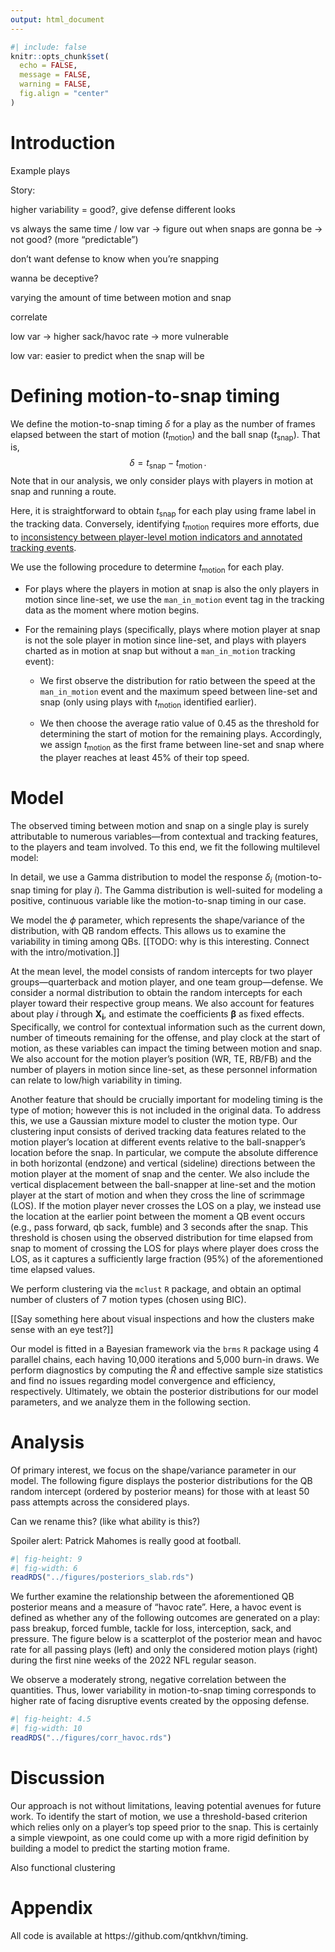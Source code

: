 ```yaml
---
output: html_document
---
```


```r
#| include: false
knitr::opts_chunk$set(
  echo = FALSE,
  message = FALSE,
  warning = FALSE,
  fig.align = "center"
)
```

# Introduction

Example plays

Story: 

higher variability = good?, give defense different looks

vs always the same time / low var -> figure out when snaps are gonna be -> not good? (more "predictable")

don't want defense to know when you're snapping

wanna be deceptive?

varying the amount of time between motion and snap

correlate

low var -> higher sack/havoc rate -> more vulnerable

low var: easier to predict when the snap will be


# Defining motion-to-snap timing

We define the motion-to-snap timing $\delta$ for a play as the number of frames elapsed between the start of motion $(t_{\text{motion}})$ and the ball snap $(t_{\text{snap}})$.
That is, $$\delta = t_{\text{snap}} - t_{\text{motion}}\,.$$ 
Note that in our analysis, we only consider plays with players in motion at snap and running a route.

Here, it is straightforward to obtain $t_{\text{snap}}$ for each play using frame label in the tracking data.
Conversely, identifying $t_{\text{motion}}$ requires more efforts, due to [inconsistency between player-level motion indicators and annotated tracking events](https://www.kaggle.com/competitions/nfl-big-data-bowl-2025/discussion/543709).

We use the following procedure to determine $t_{\text{motion}}$ for each play. 

*   For plays where the players in motion at snap is also the only players in motion since line-set, we use the `man_in_motion` event tag in the tracking data as the moment where motion begins.

*   For the remaining plays (specifically, plays where motion player at snap is not the sole player in motion since line-set, and plays with players charted as in motion at snap but without a `man_in_motion` tracking event):

    *   We first observe the distribution for ratio between the speed at the `man_in_motion` event and the maximum speed between line-set and snap (only using plays with $t_{\text{motion}}$ identified earlier). 

    *   We then choose the average ratio value of 0.45 as the threshold for determining the start of motion for the remaining plays. Accordingly, we assign $t_{\text{motion}}$ as the first frame between line-set and snap where the player reaches at least 45% of their top speed.


# Model

<!-- (based on EDA) -->

The observed timing between motion and snap on a single play is surely attributable to numerous variables---from contextual and tracking features, to the players and team involved.
To this end, we fit the following multilevel model:

\begin{align}
  \delta_i  &\sim \textsf{Gamma}(\mu_i, \phi_i) \\
  \log \phi_i &=\alpha_{q[i]} \\
  \log \mu_i &=\alpha_{q[i],m[i],d[i]} + \boldsymbol{\beta X_i} \\
  \alpha_q  &\sim \textsf{Normal}(\mu_{\alpha_q}, \sigma^2_{\alpha_q}) && \textrm{ for quarterback } q = 1, \dots, Q \\
  \alpha_m  &\sim \textsf{Normal}(\mu_{\alpha_m}, \sigma^2_{\alpha_m}) && \textrm{ for motion player } m = 1, \dots, M \\
  \alpha_d  &\sim \textsf{Normal}(\mu_{\alpha_d}, \sigma^2_{\alpha_d}) && \textrm{ for defensive team } d = 1, \dots, D \\
\end{align}

In detail, we use a Gamma distribution to model the response $\delta_i$ (motion-to-snap timing for play $i$).
The Gamma distribution is well-suited for modeling a positive, continuous variable like the motion-to-snap timing in our case.

We model the $\phi$ parameter, which represents the shape/variance of the distribution, with QB random effects.
This allows us to examine the variability in timing among QBs.
[[TODO: why is this interesting. Connect with the intro/motivation.]]

At the mean level, the model consists of random intercepts for two player groups---quarterback and motion player, and one team group---defense.
We consider a normal distribution to obtain the random intercepts for each player toward their respective group means.
We also account for features about play $i$ through $\boldsymbol{X_i}$, and estimate the coefficients $\boldsymbol \beta$ as fixed effects.
Specifically, we control for contextual information such as the current down, number of timeouts remaining for the offense, and play clock at the start of motion, as these variables can impact the timing between motion and snap.
We also account for the motion player's position (WR, TE, RB/FB) and the number of players in motion since line-set, as these personnel information can relate to low/high variability in timing.

Another feature that should be crucially important for modeling timing is the type of motion; however this is not included in the original data.
To address this, we use a Gaussian mixture model to cluster the motion type.
Our clustering input consists of derived tracking data features related to the motion player's location at different events relative to the ball-snapper's location before the snap.
In particular, we compute the absolute difference in both horizontal (endzone) and vertical (sideline) directions between the motion player at the moment of snap and the center.
We also include the vertical displacement between the ball-snapper at line-set and the motion player at the start of motion and when they cross the line of scrimmage (LOS).
If the motion player never crosses the LOS on a play, we instead use the location at the earlier point between the moment a QB event occurs (e.g., pass forward, qb sack, fumble) and 3 seconds after the snap.
This threshold is chosen using the observed distribution for time elapsed from snap to moment of crossing the LOS for plays where player does cross the LOS, as it captures a sufficiently large fraction (95%) of the aforementioned time elapsed values.

We perform clustering via the `mclust` `R` package, and obtain an optimal number of clusters of 7 motion types (chosen using BIC).


<!-- 
a finite mixture of 7 ellipsoidal multivariate Gaussian distributions with varying volume, shape, and orientation (VVV model)
Once the clusters are identified, we can the label the motion types to add more context to our cluster assignments.
-->

[[Say something here about visual inspections and how the clusters make sense with an eye test?]]

Our model is fitted in a Bayesian framework via the `brms` `R` package using 4 parallel chains, each having 10,000 iterations and 5,000 burn-in draws.
We perform diagnostics by computing the $\widehat R$ and effective sample size statistics and find no issues regarding model convergence and efficiency, respectively.
Ultimately, we obtain the posterior distributions for our model parameters, and we analyze them in the following section.

# Analysis

Of primary interest, we focus on the shape/variance parameter in our model.
The following figure displays the posterior distributions for the QB random intercept (ordered by posterior means) for those with at least 50 pass attempts across the considered plays.

Can we rename this? (like what ability is this?)

Spoiler alert: Patrick Mahomes is really good at football.

```r
#| fig-height: 9
#| fig-width: 6
readRDS("../figures/posteriors_slab.rds")
```



We further examine the relationship between the aforementioned QB posterior means and a measure of "havoc rate". 
Here, a havoc event is defined as whether any of the following outcomes are generated on a play: pass breakup, forced fumble, tackle for loss, interception, sack, and pressure.
The figure below is a scatterplot of the posterior mean and havoc rate for all passing plays (left) and only the considered motion plays (right) during the first nine weeks of the 2022 NFL regular season.

We observe a moderately strong, negative correlation between the quantities.
Thus, lower variability in motion-to-snap timing corresponds to higher rate of facing disruptive events created by the opposing defense.


```r
#| fig-height: 4.5
#| fig-width: 10
readRDS("../figures/corr_havoc.rds")
```



<!-- passDefensed -->
<!-- forcedFumbleAsDefense -->
<!-- tackleForALoss -->
<!-- hadInterception -->
<!-- sackYardsAsDefense -->
<!-- causedPressure -->


# Discussion

Our approach is not without limitations, leaving potential avenues for future work.
To identify the start of motion, we use a threshold-based criterion which relies only on a player's top speed prior to the snap.
This is certainly a simple viewpoint, as one could come up with a more rigid definition by building a model to predict the starting motion frame.

Also functional clustering

# Appendix

All code is available at https://github.com/qntkhvn/timing.
